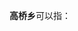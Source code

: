 '''高桥乡'''可以指：
{{PRC admin/disambig|36/09/26/200/000|42/05/26/201/000|43/09/22/203/000|51/19/22/217/000|53/06/24/203/000|62/12/27/206/000}}
{{disambig|cat=三字中国乡名消歧义}}